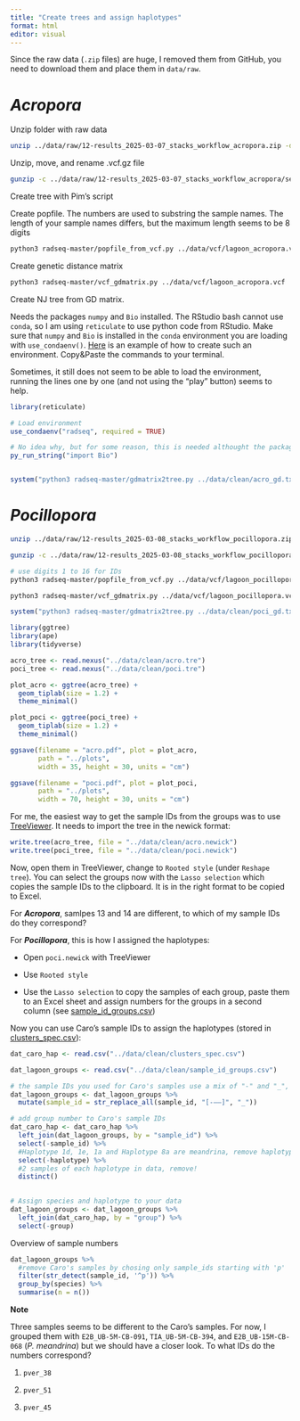 ```yaml
---
title: "Create trees and assign haplotypes"
format: html
editor: visual
---
```


Since the raw data (`.zip` files) are huge, I removed them from GitHub, you need to download them and place them in `data/raw`.

# *Acropora*

Unzip folder with raw data

```bash
unzip ../data/raw/12-results_2025-03-07_stacks_workflow_acropora.zip -d ../data/raw/
```

Unzip, move, and rename .vcf.gz file

```bash
gunzip -c ../data/raw/12-results_2025-03-07_stacks_workflow_acropora/second_filters_m3_p95_x0_S2.canonical.unlinked_0.5_100k.imputed_k1.vcf.gz | tee ../data/vcf/lagoon_acropora.vcf > /dev/null

```

Create tree with Pim's script

Create popfile. The numbers are used to substring the sample names. The length of your sample names differs, but the maximum length seems to be 8 digits

```bash
python3 radseq-master/popfile_from_vcf.py ../data/vcf/lagoon_acropora.vcf 1 8 > ../data/clean/acro_popfile.txt
```

Create genetic distance matrix

```bash
python3 radseq-master/vcf_gdmatrix.py ../data/vcf/lagoon_acropora.vcf ../data/clean/acro_popfile.txt > ../data/clean/acro_gd.txt
```

Create NJ tree from GD matrix.

Needs the packages `numpy` and `Bio` installed. The RStudio bash cannot use `conda`, so I am using `reticulate` to use python code from RStudio. Make sure that `numpy` and `Bio` is installed in the `conda` environment you are loading with `use_condaenv()`. [Here](create_conda_environment.qmd) is an example of how to create such an environment. Copy&Paste the commands to your terminal.

Sometimes, it still does not seem to be able to load the environment, running the lines one by one (and not using the "play" button) seems to help.

```r
library(reticulate)

# Load environment
use_condaenv("radseq", required = TRUE)

# No idea why, but for some reason, this is needed althought the package is imported in Pim's script
py_run_string("import Bio")


system("python3 radseq-master/gdmatrix2tree.py ../data/clean/acro_gd.txt ../data/clean/acro.tre")
```

# *Pocillopora*

```bash
unzip ../data/raw/12-results_2025-03-08_stacks_workflow_pocillopora.zip -d ../data/raw/

gunzip -c ../data/raw/12-results_2025-03-08_stacks_workflow_pocillopora/second_filters_m3_p80_x0_S2.canonical.unlinked_0.5_100k.imputed_k1.vcf.gz | tee ../data/vcf/lagoon_pocillopora.vcf > /dev/null

# use digits 1 to 16 for IDs
python3 radseq-master/popfile_from_vcf.py ../data/vcf/lagoon_pocillopora.vcf 1 16 > ../data/clean/poci_popfile.txt

python3 radseq-master/vcf_gdmatrix.py ../data/vcf/lagoon_pocillopora.vcf ../data/clean/poci_popfile.txt > ../data/clean/poci_gd.txt
```

```r
system("python3 radseq-master/gdmatrix2tree.py ../data/clean/poci_gd.txt ../data/clean/poci.tre")
```

```r
library(ggtree)
library(ape)
library(tidyverse)

acro_tree <- read.nexus("../data/clean/acro.tre")
poci_tree <- read.nexus("../data/clean/poci.tre")

plot_acro <- ggtree(acro_tree) + 
  geom_tiplab(size = 1.2) +
  theme_minimal()

plot_poci <- ggtree(poci_tree) + 
  geom_tiplab(size = 1.2) +
  theme_minimal()
```

```r
ggsave(filename = "acro.pdf", plot = plot_acro,
       path = "../plots", 
       width = 35, height = 30, units = "cm")

ggsave(filename = "poci.pdf", plot = plot_poci,
       path = "../plots", 
       width = 70, height = 30, units = "cm")
```

For me, the easiest way to get the sample IDs from the groups was to use [TreeViewer](https://treeviewer.org/). It needs to import the tree in the newick format:

```r
write.tree(acro_tree, file = "../data/clean/acro.newick")
write.tree(poci_tree, file = "../data/clean/poci.newick")
```

Now, open them in TreeViewer, change to `Rooted style` (under `Reshape tree`). You can select the groups now with the `Lasso selection` which copies the sample IDs to the clipboard. It is in the right format to be copied to Excel.

For ***Acropora***, samlpes 13 and 14 are different, to which of my sample IDs do they correspond?

For ***Pocillopora***, this is how I assigned the haplotypes:

-   Open `poci.newick` with TreeViewer

-   Use `Rooted style`

-   Use the `Lasso selection` to copy the samples of each group, paste them to an Excel sheet and assign numbers for the groups in a second column (see [sample_id_groups.csv](../data/clean/sample_id_groups.csv))

Now you can use Caro's sample IDs to assign the haplotypes (stored in [clusters_spec.csv](../data/clean/clusters_spec.csv)):

```r
dat_caro_hap <- read.csv("../data/clean/clusters_spec.csv") 

dat_lagoon_groups <- read.csv("../data/clean/sample_id_groups.csv")

# the sample IDs you used for Caro's samples use a mix of "-" and "_", the data I got from Caro only used "_". Clean up:
dat_lagoon_groups <- dat_lagoon_groups %>% 
  mutate(sample_id = str_replace_all(sample_id, "[-–—]", "_"))

# add group number to Caro's sample IDs
dat_caro_hap <- dat_caro_hap %>% 
  left_join(dat_lagoon_groups, by = "sample_id") %>% 
  select(-sample_id) %>% 
  #Haplotype 1d, 1e, 1a and Haplotype 8a are meandrina, remove haplotype column for now
  select(-haplotype) %>%
  #2 samples of each haplotype in data, remove!
  distinct() 
 

# Assign species and haplotype to your data
dat_lagoon_groups <- dat_lagoon_groups %>% 
  left_join(dat_caro_hap, by = "group") %>% 
  select(-group)
```

Overview of sample numbers

```r
dat_lagoon_groups %>% 
  #remove Caro's samples by chosing only sample_ids starting with 'p'
  filter(str_detect(sample_id, '^p')) %>% 
  group_by(species) %>% 
  summarise(n = n())


```

**Note**

Three samples seems to be different to the Caro's samples. For now, I grouped them with `E2B_UB-5M-CB-091`, `TIA_UB-5M-CB-394`, and `E2B_UB-15M-CB-068` (*P. meandrina*) but we should have a closer look. To what IDs do the numbers correspond?

1.  `pver_38`

2.  `pver_51`

3.  `pver_45`
